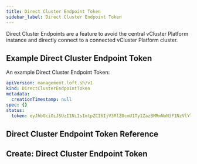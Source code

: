 ```yaml
---
title: Direct Cluster Endpoint Token
sidebar_label: Direct Cluster Endpoint Token
---
```



Direct Cluster Endpoints are a feature to avoid the central vCluster Platform instance and directly connect to a connected vCluster Platform cluster.

## Example Direct Cluster Endpoint Token

An example Direct Cluster Endpoint Token:

```yaml
apiVersion: management.loft.sh/v1
kind: DirectClusterEndpointToken
metadata:
  creationTimestamp: null
spec: {}
status:
  token: eyJhbGciOiJSUzI1NiIsImtpZCI6IjV3RlZOcmU1Ty1ZazBMRmNoN3F1NzVlYlctdk5rdGJ5eTRlelJNQ3dKLVEifQ.eyJhdWQiOlsiaHR0cHM6V0ZXMuZGVmYXVsdCJdLCJleHAiOjE5ODMwNzXIubG...
```

## Direct Cluster Endpoint Token Reference

<Reference />

## Create: Direct Cluster Endpoint Token

<Create />
